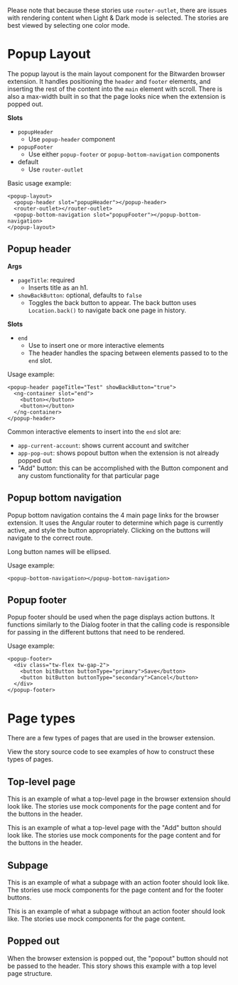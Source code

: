 

<Meta of={stories} />

Please note that because these stories use `router-outlet`, there are issues with rendering content
when Light & Dark mode is selected. The stories are best viewed by selecting one color mode.

# Popup Layout

The popup layout is the main layout component for the Bitwarden browser extension. It handles
positioning the `header` and `footer` elements, and inserting the rest of the content into the
`main` element with scroll. There is also a max-width built in so that the page looks nice when the
extension is popped out.

**Slots**

- `popupHeader`
  - Use `popup-header` component
- `popupFooter`
  - Use either `popup-footer` or `popup-bottom-navigation` components
- default
  - Use `router-outlet`

Basic usage example:

```
<popup-layout>
  <popup-header slot="popupHeader"></popup-header>
  <router-outlet></router-outlet>
  <popup-bottom-navigation slot="popupFooter"></popup-bottom-navigation>
</popup-layout>
```

## Popup header

**Args**

- `pageTitle`: required
  - Inserts title as an h1.
- `showBackButton`: optional, defaults to `false`
  - Toggles the back button to appear. The back button uses `Location.back()` to navigate back one
    page in history.

**Slots**

- `end`
  - Use to insert one or more interactive elements
  - The header handles the spacing between elements passed to to the `end` slot.

Usage example:

```
<popup-header pageTitle="Test" showBackButton="true">
  <ng-container slot="end">
    <button></button>
    <button></button>
  </ng-container>
</popup-header>
```

Common interactive elements to insert into the `end` slot are:

- `app-current-account`: shows current account and switcher
- `app-pop-out`: shows popout button when the extension is not already popped out
- "Add" button: this can be accomplished with the Button component and any custom functionality for
  that particular page

## Popup bottom navigation

Popup bottom navigation contains the 4 main page links for the browser extension. It uses the
Angular router to determine which page is currently active, and style the button appropriately.
Clicking on the buttons will navigate to the correct route.

Long button names will be ellipsed.

Usage example:

```
<popup-bottom-navigation></popup-bottom-navigation>
```

## Popup footer

Popup footer should be used when the page displays action buttons. It functions similarly to the
Dialog footer in that the calling code is responsible for passing in the different buttons that need
to be rendered.

Usage example:

```
<popup-footer>
  <div class="tw-flex tw-gap-2">
    <button bitButton buttonType="primary">Save</button>
    <button bitButton buttonType="secondary">Cancel</button>
  </div>
</popup-footer>
```

# Page types

There are a few types of pages that are used in the browser extension.

View the story source code to see examples of how to construct these types of pages.

## Top-level page

This is an example of what a top-level page in the browser extension should look like. The stories
use mock components for the page content and for the buttons in the header.

<Story of={stories.TopLevelPage} />

This is an example of what a top-level page with the "Add" button should look like. The stories use
mock components for the page content and for the buttons in the header.

<Story of={stories.TopLevelWithAction} />

## Subpage

This is an example of what a subpage with an action footer should look like. The stories use mock
components for the page content and for the footer buttons.

<Story of={stories.SubPageWithAction} />

This is an example of what a subpage without an action footer should look like. The stories use mock
components for the page content.

<Story of={stories.SubPage} />

## Popped out

When the browser extension is popped out, the "popout" button should not be passed to the header.
This story shows this example with a top level page structure.

<Story of={stories.PoppedOut} />
